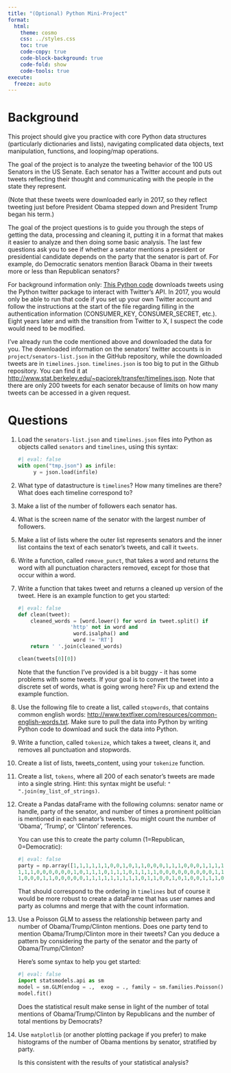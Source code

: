 ```yaml
---
title: "(Optional) Python Mini-Project"
format:
  html:
    theme: cosmo
    css: ../styles.css
    toc: true
    code-copy: true
    code-block-background: true
    code-fold: show
    code-tools: true
execute:
  freeze: auto
---
```



# Background
This project should give you practice with core Python data structures (particularly dictionaries and lists), navigating complicated data objects, text manipulation, functions, and looping/map operations.

The goal of the project is to analyze the tweeting behavior of the 100 US Senators in the US Senate. Each senator has a Twitter account and puts out tweets reflecting their thought and communicating with the people in the state they represent.

(Note that these tweets were downloaded early in 2017, so they reflect tweeting just before President Obama stepped down and President Trump began his term.)

The goal of the project questions is to guide you through the steps of getting the data, processing and cleaning it, putting it in a format that makes it easier to analyze and then doing some basic analysis. The last few questions ask you to see if whether a senator mentions a president or presidential candidate depends on the party that the senator is part of. For example, do Democratic senators mention Barack Obama in their tweets more or less than Republican senators? 

For background information only: [This Python code](../project/fetch_senator_tweets.py) downloads tweets using the Python twitter package to interact with Twitter's API. In 2017, you would only be able to run that code if you set up your own Twitter account and follow the instructions at the start of the file regarding filling in the authentication information (CONSUMER_KEY, CONSUMER_SECRET, etc.). Eight years later and with the transition from Twitter to X, I suspect the code would need to be modified.

I've already run the code mentioned above and downloaded the data for you.  The downloaded information on the senators' twitter accounts is in `project/senators-list.json` in the GitHub repository, while the downloaded tweets are in `timelines.json`.  `timelines.json` is too big to put in the Github repository. You can find it at <http://www.stat.berkeley.edu/~paciorek/transfer/timelines.json>. Note that there are only 200 tweets for each senator because of limits on how many tweets can be accessed in a given request.

# Questions


1. Load the `senators-list.json` and `timelines.json` files into Python as objects called `senators` and `timelines`, using this syntax:

   ```python
   #| eval: false
   with open("tmp.json") as infile:
        y = json.load(infile)
   ```

2. What type of datastructure is `timelines`? How many timelines are there? What does each timeline correspond to?

3. Make a list of the number of followers each senator has.

4. What is the screen name of the senator with the largest number of followers.

5. Make a list of lists where the outer list represents senators and the inner list contains the text of each senator's tweets, and call it `tweets`.

6. Write a function, called `remove_punct`, that takes a word and returns the word with all punctuation characters removed, except for those that occur within a word.

7. Write a function that takes tweet and returns a cleaned up version of the tweet. Here is an example function to get you started:

   ```python
   #| eval: false
   def clean(tweet):
       cleaned_words = [word.lower() for word in tweet.split() if
                    'http' not in word and
                     word.isalpha() and
                     word != 'RT']
       return ' '.join(cleaned_words)
                                                                               
   clean(tweets[0][0])
   ```

    Note that the function I've provided is a bit buggy - it has some problems with some tweets. If your goal is to convert the tweet into a discrete set of words, what is going wrong here? Fix up and extend the example function.


8. Use the following file to create a list, called `stopwords`, that contains common english words: <http://www.textfixer.com/resources/common-english-words.txt>.
Make sure to pull the data into Python by writing Python code to download and suck the data into Python.

9. Write a function, called `tokenize`, which takes a tweet, cleans it, and removes all punctuation and stopwords.

10. Create a list of lists, tweets_content, using your `tokenize` function.

11. Create a list, `tokens`, where all 200 of each senator's tweets are made into a single string. Hint: this syntax might be useful: `" ".join(my_list_of_strings)`.

12. Create a Pandas dataFrame with the following columns: senator name or handle, party of the senator, and number of times a prominent politician is mentioned in each senator's tweets. You might count the number of 'Obama', 'Trump', or 'Clinton' references.

    You can use this to create the party column (1=Republican, 0=Democratic):
    ```python
    #| eval: false
    party = np.array([1,1,1,1,1,1,0,0,1,0,1,1,0,0,0,1,1,1,0,0,0,1,1,1,1,0,1,0,
    1,1,1,0,0,0,0,0,0,1,0,1,1,1,0,1,1,1,0,1,1,1,1,0,0,0,0,0,0,0,0,0,1,1,1,0,1,
    1,0,0,0,1,1,0,0,0,0,0,1,1,1,1,1,1,1,1,1,0,1,1,0,0,1,0,1,0,0,1,1,1,0,1])
    ```

    That should correspond to the ordering in `timelines` but of course it would be more robust to create a dataFrame that has user names and party as columns and merge that with the count information. 

13. Use a Poisson GLM to assess the relationship between party and number of Obama/Trump/Clinton mentions. Does one party tend to mention Obama/Trump/Clinton more in their tweets? Can you deduce a pattern by considering the party of the senator and the party of Obama/Trump/Clinton?

    Here's some syntax to help you get started:
    ```python
    #| eval: false
    import statsmodels.api as sm
    model = sm.GLM(endog = .,  exog = ., family = sm.families.Poisson())
    model.fit()
    ```

    Does the statistical result make sense in light of the number of total mentions of Obama/Trump/Clinton by Republicans and the number of total mentions by Democrats?

14. Use `matplotlib` (or another plotting package if you prefer) to make histograms of the number of Obama mentions by senator, stratified by party.

    Is this consistent with the results of your statistical analysis?


